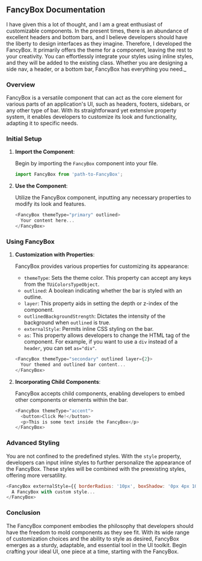 ## FancyBox Documentation

I have given this a lot of thought, and I am a great enthusiast of customizable components. In the present times, there is an abundance of excellent headers and bottom bars, and I believe developers should have the liberty to design interfaces as they imagine. Therefore, I developed the FancyBox. It primarily offers the theme for a component, leaving the rest to your creativity. You can effortlessly integrate your styles using inline styles, and they will be added to the existing class. Whether you are designing a side nav, a header, or a bottom bar, FancyBox has everything you need.\_

### Overview

FancyBox is a versatile component that can act as the core element for various parts of an application's UI, such as headers, footers, sidebars, or any other type of bar. With its straightforward yet extensive property system, it enables developers to customize its look and functionality, adapting it to specific needs.

### Initial Setup

1. **Import the Component**:

   Begin by importing the `FancyBox` component into your file.

   ```javascript
   import FancyBox from 'path-to-FancyBox';
   ```

2. **Use the Component**:

   Utilize the FancyBox component, inputting any necessary properties to modify its look and features.

   ```javascript
   <FancyBox themeType="primary" outlined>
     Your content here...
   </FancyBox>
   ```

### Using FancyBox

1. **Customization with Properties**:

   FancyBox provides various properties for customizing its appearance:

   - `themeType`: Sets the theme color. This property can accept any keys from the `TUiColorsTypeObject`.
   - `outlined`: A boolean indicating whether the bar is styled with an outline.
   - `layer`: This property aids in setting the depth or z-index of the component.
   - `outlinedBackgroundStrength`: Dictates the intensity of the background when `outlined` is true.
   - `externalStyle`: Permits inline CSS styling on the bar.
   - `as`: This property allows developers to change the HTML tag of the component. For example, if you want to use a `div` instead of a `header`, you can set `as="div"`.

   ```javascript
   <FancyBox themeType="secondary" outlined layer={2}>
     Your themed and outlined bar content...
   </FancyBox>
   ```

2. **Incorporating Child Components**:

   FancyBox accepts child components, enabling developers to embed other components or elements within the bar.

   ```javascript
   <FancyBox themeType="accent">
     <button>Click Me!</button>
     <p>This is some text inside the FancyBox</p>
   </FancyBox>
   ```

### Advanced Styling

You are not confined to the predefined styles. With the `style` property, developers can input inline styles to further personalize the appearance of the FancyBox. These styles will be combined with the preexisting styles, offering more versatility.

```javascript
<FancyBox externalStyle={{ borderRadius: '10px', boxShadow: '0px 4px 10px rgba(0, 0, 0, 0.1)' }}>
  A FancyBox with custom style...
</FancyBox>
```

### Conclusion

The FancyBox component embodies the philosophy that developers should have the freedom to mold components as they see fit. With its wide range of customization choices and the ability to style as desired, FancyBox emerges as a sturdy, adaptable, and essential tool in the UI toolkit. Begin crafting your ideal UI, one piece at a time, starting with the FancyBox.
